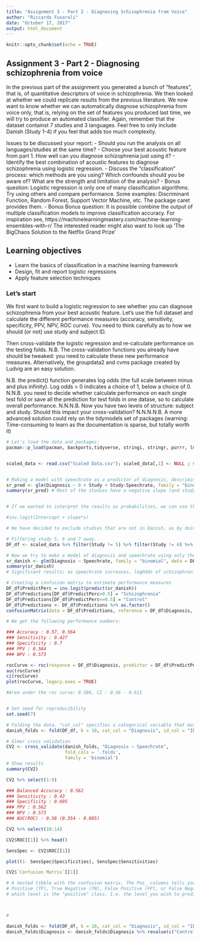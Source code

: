 ```yaml
---
title: "Assignment 3 - Part 2 - Diagnosing Schizophrenia from Voice"
author: "Riccardo Fusaroli"
date: "October 17, 2017"
output: html_document
---
```


```r
knitr::opts_chunk$set(echo = TRUE)
```

## Assignment 3 - Part 2 - Diagnosing schizophrenia from voice

In the previous part of the assignment you generated a bunch of "features", that is, of quantitative descriptors of voice in schizophrenia. We then looked at whether we could replicate results from the previous literature.
We now want to know whether we can automatically diagnose schizophrenia from voice only, that is, relying on the set of features you produced last time, we will try to produce an automated classifier.
Again, remember that the dataset containst 7 studies and 3 languages. Feel free to only include Danish (Study 1-4) if you feel that adds too much complexity.

Issues to be discussed your report:
- Should you run the analysis on all languages/studies at the same time? 
- Choose your best acoustic feature from part 1. How well can you diagnose schizophrenia just using it?
- Identify the best combination of acoustic features to diagnose schizophrenia using logistic regression.
- Discuss the "classification" process: which methods are you using? Which confounds should you be aware of? What are the strength and limitation of the analysis?
- Bonus question: Logistic regression is only one of many classification algorithms. Try using others and compare performance. Some examples: Discriminant Function, Random Forest, Support Vector Machine, etc. The package caret provides them. 
- Bonus Bonus question: It is possible combine the output of multiple  classification models to improve classification accuracy. For inspiration see,
https://machinelearningmastery.com/machine-learning-ensembles-with-r/
 The interested reader might also want to look up 'The BigChaos Solution to the Netflix Grand Prize'

## Learning objectives
- Learn the basics of classification in a machine learning framework
- Design, fit and report logistic regressions
- Apply feature selection techniques

### Let's start

We first want to build a logistic regression to see whether you can diagnose schizophrenia from your best acoustic feature. Let's use the full dataset and calculate the different performance measures (accuracy, sensitivity, specificity, PPV, NPV, ROC curve). You need to think carefully as to how we should (or not) use study and subject ID.

Then cross-validate the logistic regression and re-calculate performance on the testing folds. N.B. The cross-validation functions you already have should be tweaked: you need to calculate these new performance measures. Alternatively, the groupdata2 and cvms package created by Ludvig are an easy solution. 

N.B. the predict() function generates log odds (the full scale between minus and plus infinity). Log odds > 0 indicates a choice of 1, below a choice of 0.
N.N.B. you need to decide whether calculate performance on each single test fold or save all the prediction for test folds in one datase, so to calculate overall performance.
N.N.N.B. Now you have two levels of structure: subject and study. Should this impact your cross-validation?
N.N.N.N.B. A more advanced solution could rely on the tidymodels set of packages (warning: Time-consuming to learn as the documentation is sparse, but totally worth it)



```r
# Let's load the data and packages:
pacman::p_load(pacman, backports,tidyverse, stringi, stringr, purrr, lme4, janitor, plyr, caret, e1071, yardstick, boot, cvms, groupdata2, pROC, knitr)


scaled_data <- read.csv("Scaled Data.csv"); scaled_data[,1] <- NULL ; scaled_data$soundname <- NULL ; scaled_data$Study <- scaled_data$Study %>% as.factor()


# Making a model with speechrate as a predictor of diagnosis, descriminating for each study.
sr_pred <- glm(Diagnosis ~ 0 + Study + Study:Speechrate, family = "binomial", data = scaled_data)
summary(sr_pred) # Most of the studies have a negative slope (and study 6 has a very small positive one). Of the 7 studies, studies 2,3,4 and 7 show significant relations between speechrate and logOdds of being schizophrenic. SPecifically, as speechrate increases, participants are *slightly* less likely to be schizophrenic.


# If we wanted to interpret the results as probabilities, we can use the following function for any given value of speechrate: 

#inv.logit(Intercept + slope*x)

# We have decided to exclude studies that are not in Danish, as by doing so we can decide not to discriminate by study, as the heterogeneity due to different speechrates etc. of different languages is not present. By adding all the danish studies together, we also achieve a larger dataset. We assume that the methodologies (data collection procedures, etc.) of the Danish studies are essentially comparable.

# Filtering study 5, 6 and 7 away.
DF_df <- scaled_data %>% filter(Study != 5) %>% filter(Study != 6) %>% filter(Study != 7)

# Now we try to make a model of diagnosis and speechrate using only the danish data.
sr_danish <- glm(Diagnosis ~ Speechrate, family = "binomial", data = DF_df)
summary(sr_danish)
# Significant results; as speechrate increases, logOdds of schizophrenia decrease.

# Creating a confusion matrix to estimate performance measures
DF_df$PredictPerc = inv.logit(predict(sr_danish))
DF_df$Predictions[DF_df$PredictPerc>0.5] = "Schizophrenia"
DF_df$Predictions[DF_df$PredictPerc<=0.5] = "Control"
DF_df$Predictions <- DF_df$Predictions %>% as.factor()
confusionMatrix(data = DF_df$Predictions, reference = DF_df$Diagnosis, positive = "Schizophrenia") 

# We get the following performance numbers:

### Accuracy : 0.57, 0.564
### Sensitivity : 0.427
### Specificity : 0.7
### PPV : 0.564
### NPV : 0.573

rocCurve <- roc(response = DF_df$Diagnosis, predictor = DF_df$PredictPerc)
auc(rocCurve)
ci(rocCurve)
plot(rocCurve, legacy.axes = TRUE)

#Area under the roc curve: 0.586, CI : 0.56 - 0.611


# Set seed for reproducibility
set.seed(7)

# Folding the data. "cat_col" specifies a categorical variable that must be balanced in all the folds. "id_col" specifies a variable indicating datapoints belonging to the same ID (thus, they must be in the same fold). This helps us take into account that the experiments is repeated measures (we make up for the fact that we are breaking the asumption of independence).
danish_folds <- fold(DF_df, k = 10, cat_col = "Diagnosis", id_col = "ID") %>% arrange(.folds)

# Glmer cross validation
CV2 <- cross_validate(danish_folds, "Diagnosis ~ Speechrate",
                      fold_cols = '.folds',
                      family = 'binomial')
# Show results
summary(CV2)

CV2 %>% select(1:9)

### Balanced Accuracy : 0.562
### Sensitivity : 0.43
### Specificity : 0.695
### PPV : 0.562
### NPV : 0.573
### AUC(ROC) : 0.58 (0.554 - 0.605) 

CV2 %>% select(10:14)

CV2$ROC[[1]] %>% head()

SensSpec <- CV2$ROC[[1]]

plot((1- SensSpec$Specificities), SensSpec$Sensitivities)

CV2$`Confusion Matrix`[[1]]

# A nested tibble with the confusion matrix. The Pos_ columns tells you whether a row is a True
# Positive (TP), True Negative (TN), False Positive (FP), or False Negative (FN), depending on
# which level is the "positive" class. I.e. the level you wish to predict.



#

danish_folds <- fold(DF_df, k = 10, cat_col = "Diagnosis", id_col = "ID") %>% arrange(.folds)
danish_folds$Diagnosis <- danish_folds$Diagnosis %>% revalue(c("Control" = "0", "Schizophrenia" = "1")) ; danish_folds$Diagnosis <- danish_folds$Diagnosis %>% as.factor()





```


